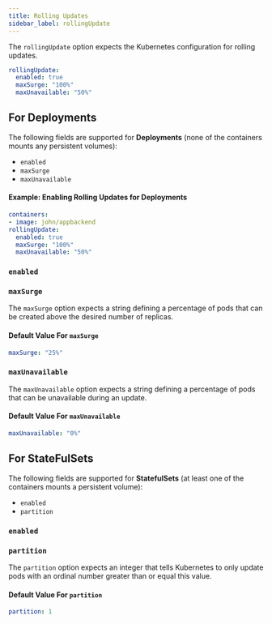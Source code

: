 ```yaml
---
title: Rolling Updates
sidebar_label: rollingUpdate
---
```



The `rollingUpdate` option expects the Kubernetes configuration for rolling updates. 
```yaml
rollingUpdate:
  enabled: true
  maxSurge: "100%"
  maxUnavailable: "50%"
```

## For Deployments
The following fields are supported for **Deployments** (none of the containers mounts any persistent volumes):
- `enabled`
- `maxSurge`
- `maxUnavailable`

#### Example: Enabling Rolling Updates for Deployments
```yaml
containers:
- image: john/appbackend
rollingUpdate:
  enabled: true
  maxSurge: "100%"
  maxUnavailable: "50%"
```

### `enabled`

<FragmentRollingUpdateEnabled/>


### `maxSurge`
The `maxSurge` option expects a string defining a percentage of pods that can be created above the desired number of replicas.

#### Default Value For `maxSurge`
```yaml
maxSurge: "25%"
```


### `maxUnavailable`
The `maxUnavailable` option expects a string defining a percentage of pods that can be unavailable during an update.

#### Default Value For `maxUnavailable`
```yaml
maxUnavailable: "0%"
```



## For StateFulSets
The following fields are supported for **StatefulSets** (at least one of the containers mounts a persistent volume):
- `enabled`
- `partition`

### `enabled`

<FragmentRollingUpdateEnabled/>


### `partition`
The `partition` option expects an integer that tells Kubernetes to only update pods with an ordinal number greater than or equal this value.

#### Default Value For `partition`
```yaml
partition: 1
```